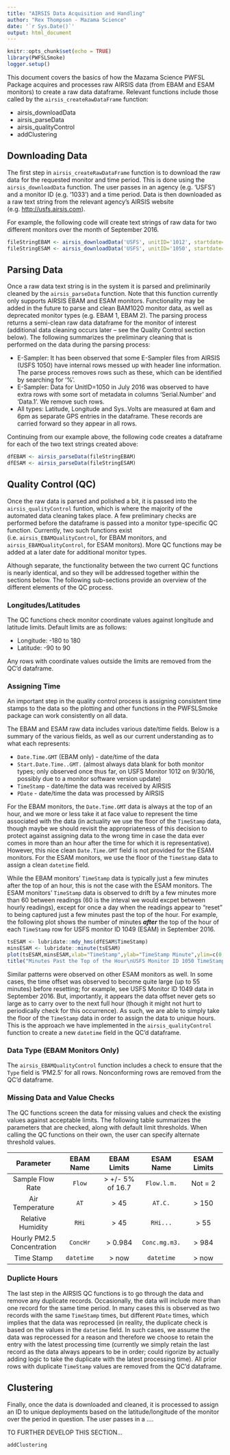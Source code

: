 ```yaml
---
title: "AIRSIS Data Acquisition and Handling"
author: "Rex Thompson - Mazama Science"
date: '`r Sys.Date()`'
output: html_document
---
```


```r
knitr::opts_chunk$set(echo = TRUE)
library(PWFSLSmoke)
logger.setup()
```

This document covers the basics of how the Mazama Science PWFSL Package acquires and processes raw AIRSIS data (from EBAM and ESAM monitors) to create a raw data dataframe. Relevant functions include those called by the `airsis_createRawDataFrame` function:

* airsis_downloadData
* airsis_parseData
* airsis_qualityControl
* addClustering

## Downloading Data

The first step in `airsis_createRawDataFrame` function is to download the raw data for the requested monitor and time period. This is done using the `airsis_downloadData` function. The user passes in an agency (e.g. 'USFS') and a monitor ID (e.g. '1033') and a time period.  Data is then downloaded as a raw text string from the relevant agency's AIRSIS website (e.g. <http://usfs.airsis.com>).

For example, the following code will create text strings of raw data for two different monitors over the month of September 2016.
```r
fileStringEBAM <- airsis_downloadData('USFS', unitID='1012', startdate=20160901, enddate=20160930)
fileStringESAM <- airsis_downloadData('USFS', unitID='1050', startdate=20160901, enddate=20160930)
```

## Parsing Data

Once a raw data text string is in the system it is parsed and preliminarily cleaned by the `airsis_parseData` function. Note that this function currently only supports AIRSIS EBAM and ESAM monitors. Functionality may be added in the future to parse and clean BAM1020 monitor data, as well as deprecated monitor types (e.g. EBAM 1, EBAM 2). The parsing process returns a semi-clean raw data dataframe for the monitor of interest (additional data cleaning occurs later -- see the Quality Control section below). The following summarizes the preliminary cleaning that is performed on the data during the parsing process:

* E-Sampler: It has been observed that some E-Sampler files from AIRSIS (USFS 1050) have internal rows messed up with header line information.  The parse process removes rows such as these, which can be identified by searching for '%'.
* E-Sampler: Data for UnitID=1050 in July 2016 was observed to have extra rows with some sort of metadata in columns 'Serial.Number' and 'Data.1'. We remove such rows.
* All types: Latitude, Longitude and Sys..Volts are measured at 6am and 6pm as separate GPS entries in the dataframe. These records are carried forward so they appear in all rows.

Continuing from our example above, the following code creates a dataframe for each of the two text strings created above:
```r
dfEBAM <- airsis_parseData(fileStringEBAM)
dfESAM <- airsis_parseData(fileStringESAM)
```

## Quality Control (QC)

Once the raw data is parsed and polished a bit, it is passed into the `airsis_qualityControl` funtion, which is where the majority of the automated data cleaning takes place. A few preliminary checks are performed before the dataframe is passed into a monitor type-specific QC function. Currently, two such functions exist (i.e. `airsis_EBAMQualityControl`, for EBAM monitors, and `airsis_EBAMQualityControl`, for ESAM monitors). More QC functions may be added at a later date for additional monitor types.

Although separate, the functionality between the two current QC functions is nearly identical, and so they will be addressed together within the sections below. The following sub-sections provide an overview of the different elements of the QC process.

### Longitudes/Latitudes

The QC functions check monitor coordinate values against longitude and latitude limits. Default limits are as follows:

* Longitude: -180 to 180
* Latitude: -90 to 90

Any rows with coordinate values outside the limits are removed from the QC'd dataframe.

### Assigning Time

An important step in the quality control process is assigning consistent time stamps to the data so the plotting and other functions in the PWFSLSmoke package can work consistently on all data.

The EBAM and ESAM raw data includes various date/time fields. Below is a summary of the various fields, as well as our current understanding as to what each represents:

* `Date.Time.GMT` (EBAM only) - date/time of the data
* `Start.Date.Time..GMT.` (almost always data blank for both monitor types; only observed once thus far, on USFS Monitor 1012 on 9/30/16, possibly due to a monitor software version update)
* `TimeStamp` - date/time the data was received by AIRSIS
* `PDate` - date/time the data was processed by AIRSIS

For the EBAM monitors, the `Date.Time.GMT` data is always at the top of an hour, and we more or less take it at face value to represent the time associated with the data (in actuality we use the floor of the `TimeStamp` data, though maybe we should revisit the appropriateness of this decision to protect against assigning data to the wrong time in case the data ever comes in more than an hour after the time for which it is representative). However, this nice clean `Date.Time.GMT` field is not provided for the ESAM monitors. For the ESAM monitors, we use the floor of the `TimeStamp` data to assign a clean `datetime` field.

While the EBAM monitors' `TimeStamp` data is typically just a few minutes after the top of an hour, this is not the case with the ESAM monitors. The ESAM monitors' `TimeStamp` data is observed to drift by a few minutes more than 60 between readings (60 is the inteval we would excpet between hourly readings), except for once a day when the readings appear to "reset" to being captured just a few minutes past the top of the hour. For example, the following plot shows the number of minutes __*after*__ the top of the hour of each `TimeStamp` row for USFS monitor ID 1049 (ESAM) in September 2016.

```r
tsESAM <- lubridate::mdy_hms(dfESAM$TimeStamp)
minsESAM <- lubridate::minute(tsESAM)
plot(tsESAM,minsESAM,xlab="TimeStamp",ylab="TimeStamp Minute",ylim=c(0,25))
title("Minutes Past the Top of the Hour\nUSFS Monitor ID 1050 TimeStamp Data\nSeptember 2016")
```

Similar patterns were observed on other ESAM monitors as well. In some cases, the time offset was observed to become quite large (up to 55 minutes) before resetting; for example, see USFS Monitor ID 1049 data in September 2016. But, importantly, it appears the data offset never gets so large as to carry over to the next full hour (though it might not hurt to periodically check for this occurrence). As such, we are able to simply take the floor of the `TimeStamp` data in order to assign the data to unique hours. This is the approach we have implemented in the `airsis_qualityControl` function to create a new `datetime` field in the QC'd dataframe.

### Data Type (EBAM Monitors Only)

The `airsis_EBAMQualityControl` function includes a check to ensure that the `Type` field is 'PM2.5' for all rows. Nonconforming rows are removed from the QC'd dataframe.

### Missing Data and Value Checks

The QC functions screen the data for missing values and check the existing values against acceptable limits. The following table summarizes the parameters that are checked, along with default limit thresholds. When calling the QC functions on their own, the user can specify alternate threshold values.

| Parameter                  | EBAM Name  | EBAM Limits      | ESAM Name     | ESAM Limits |
|:-------------:|:-----------:|:-----------:|:-----------:|:-----------:|
| Sample Flow Rate           | `Flow`     | > +/- 5% of 16.7 | `Flow.l.m.`   | Not = 2     |
| Air Temperature            | `AT`       | > 45             | `AT.C.`       | > 150       |
| Relative Humidity          | `RHi`      | > 45             | `RHi...`      | > 55        |
| Hourly PM2.5 Concentration | `ConcHr`   | > 0.984          | `Conc.mg.m3.` | > 984       |
| Time Stamp                 | `datetime` | > now            | `datetime`    | > now       |

### Duplicte Hours

The last step in the AIRSIS QC functions is to go through the data and remove any duplicate records. Occasionally, the data will include more than one record for the same time period. In many cases this is observed as two records with the same `TimeStamp` times, but different `PDate` times, which implies that the data was reprocessed (in reality, the duplicate check is based on the values in the `datetime` field. In such cases, we assume the data was reprocessed for a reason and therefore we choose to retain the entry with the latest processing time (currently we simply retain the last record as the data always appears to be in order; could rigorize by actually adding logic to take the duplicate with the latest processing time). All prior rows with duplicate `TimeStamp` values are removed from the QC'd dataframe.

## Clustering

Finally, once the data is downloaded and cleaned, it is processed to assign an ID to unique deployments based on the latitude/longitude of the monitor over the period in question. The user passes in a ....

TO FURTHER DEVELOP THIS SECTION...

`addClustering`